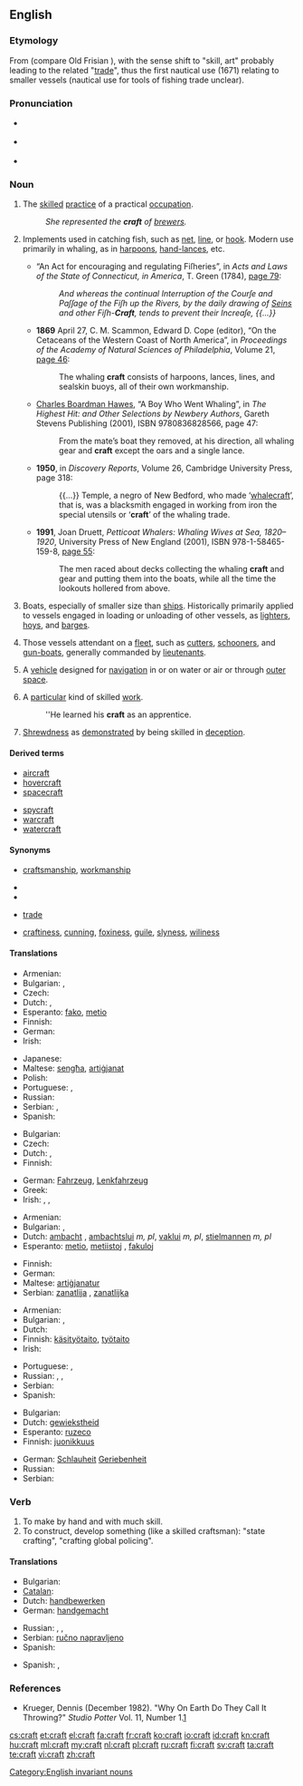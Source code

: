 ==English==
{{wikipedia|dab=craft (disambiguation)|craft}}

===Etymology===
From {{etyl|ang|en}} {{term|cræft|lang=ang}} (compare Old Frisian {{term|creft|lang=ofs}}), with the sense shift to "skill, art" probably leading to the related "[[trade]]", thus the first nautical use (1671) relating to smaller vessels (nautical use for tools of fishing trade unclear).

===Pronunciation===
* {{a|RP}} {{IPA|/kɹɑːft/}}
*: {{rhymes|ɑːft}}
* {{a|US}} {{IPA|/kɹæft/}}
* {{audio|en-us-craft.ogg|Audio (US)}}

===Noun===
{{en-noun|craft|-|pl2=crafts}}

# {{countable|plural: '''crafts'''}} The [[skilled]] [[practice]] of a practical [[occupation]].
#: ''She represented the '''craft''' of [[brewer]]s.''
# {{context|nautical|whaling}} Implements used in catching fish, such as [[net]], [[line]], or [[hook]]. Modern use primarily in whaling, as in [[harpoon]]s, [[hand-lance]]s, etc.
#* {{ante|1784}} “An Act for encouraging and regulating Fiſheries”, in ''Acts and Laws of the State of Connecticut, in America'', T. Green (1784), [http://books.google.com/books?id=ywc4AAAAIAAJ&pg=PA79&dq=craft page 79]:
#*: ''And whereas the continual Interruption of the Courſe and Paſſage of the Fiſh up the Rivers, by the daily drawing of [[sein|Seins]] and other Fiſh-'''Craft''', tends to prevent their Increaſe, {{...}}'' <!-- [sic] italics -->
#* '''1869''' April 27, C. M. Scammon, Edward D. Cope (editor), “On the Cetaceans of the Western Coast of North America”, in ''Proceedings of the Academy of Natural Sciences of Philadelphia'', Volume 21, [http://books.google.com/books?id=9IEOAQAAIAAJ&pg=RA1-PA46&dq=craft page 46]:
#*: The whaling '''craft''' consists of harpoons, lances, lines, and sealskin buoys, all of their own workmanship.
#* {{ante|1923}} [[w:Charles Boardman Hawes|Charles Boardman Hawes]], “A Boy Who Went Whaling”, in ''The Highest Hit: and Other Selections by Newbery Authors'',<sup >[http://books.google.com/books?id=xZC5QKSqW8UC ]</sup> Gareth Stevens Publishing (2001), ISBN 9780836828566, page 47:
#*: From the mate’s boat they removed, at his direction, all whaling gear and '''craft''' except the oars and a single lance.
#* '''1950''', in ''Discovery Reports'', Volume 26,<sup >[http://books.google.com/books?id=GFgqAAAAMAAJ ]</sup> Cambridge University Press, page 318:
#*: {{...}} Temple, a negro of New Bedford, who made ‘[[whalecraft]]’, that is, was a blacksmith engaged in working from iron the special utensils or ‘'''craft'''’ of the whaling trade.
#* '''1991''', Joan Druett, ''Petticoat Whalers: Whaling Wives at Sea, 1820–1920'', University Press of New England (2001), ISBN 978-1-58465-159-8, [http://books.google.com/books?id=lwfRQFIeBYMC&pg=PA55&dq=craft page 55]:
#*: The men raced about decks collecting the whaling '''craft''' and gear and putting them into the boats, while all the time the lookouts hollered from above.
# {{context|nautical}} Boats, especially of smaller size than [[ship]]s. Historically primarily applied to vessels engaged in loading or unloading of other vessels, as [[lighter]]s, [[hoy]]s, and [[barge]]s.
# {{context|nautical|British Royal Navy}} Those vessels attendant on a [[fleet]], such as [[cutter]]s, [[schooner]]s, and [[gun-boat]]s, generally commanded by [[lieutenant]]s.
# {{countable|plural: '''craft'''}} A [[vehicle]] designed for [[navigation]] in or on water or air or through [[outer space]].
# {{countable|plural: '''crafts'''}} A [[particular]] kind of skilled [[work]].
#: ''He learned his '''craft''' as an apprentice.
# {{uncountable}} [[shrewdness|Shrewdness]] as [[demonstrate]]d by being skilled in [[deception]].

====Derived terms====
{{top2}}
* [[aircraft]]
* [[hovercraft]]
* [[spacecraft]]
{{mid2}}
* [[spycraft]]
* [[warcraft]]
* [[watercraft]]
{{bottom}}

====Synonyms====
* {{sense|skill at work}} [[craftsmanship]], [[workmanship]]
* {{sense|nautical sense}}
* {{sense|vehicle}}
* {{sense|kind of skilled work}} [[trade]]
* {{sense|shrewdness}} [[craftiness]], [[cunning]], [[foxiness]], [[guile]], [[slyness]], [[wiliness]]

====Translations====
{{trans-top|skilled practice}}
* Armenian: {{t-|hy|արհեստ|tr=arhest}}
* Bulgarian: {{t+|bg|занаят|m}},  {{t|bg|професия|f}}
* Czech: {{t-|cs|řemeslo|n}}
* Dutch: {{t-|nl|stiel|m}}, {{t+|nl|vak|n}}
* Esperanto: [[fako]], [[metio]]
* Finnish: {{t+|fi|taito}}
* German: {{t+|de|Handwerk}}
* Irish: {{t-|ga|ceird|f|xs=Irish}}
{{trans-mid}}
* Japanese: {{l|ja|工芸品}}
* Maltese: [[sengħa]], [[artiġjanat]]
* Polish: {{t+|pl|rzemiosło|n}}
* Portuguese: {{t+|pt|arte|m}}, {{t+|pt|ofício|m}}
* Russian: {{t|ru|ремесло|n|sc=Cyrl|tr=remesló}}
* Serbian: {{t-|sr|zanat}}, {{t-|sr|zanatstvo}}
* Spanish: {{t+|es|oficio|m}}
{{trans-bottom}}

{{trans-top|vehicle designed for navigation}}
* Bulgarian: {{t|bg|плавателен съд}}
* Czech: {{t-|cs|plavidlo|n}}
* Dutch: {{t+|nl|tuig|n}}, {{t+|nl|toestel|n}}
* Finnish: {{t+|fi|alus}}
{{trans-mid}}
* German: [[Fahrzeug]], [[Lenkfahrzeug]]
* Greek: {{t+|el|σκάφος|n|tr=skáfos}}
* Irish: {{t+|ga|árthach|m|xs=Irish}}, {{t+|ga|bád|m|xs=Irish}}, {{t-|ga|soitheach|m|xs=Irish}}
{{trans-bottom}}

{{trans-top|people who perform a particular kind of skilled work}}
* Armenian: {{t-|hy|արհեստավոր|tr=arhestavor}}
* Bulgarian: {{t|bg|еснаф|m}},  {{t|bg|гилдия|f}}
* Dutch: [[ambacht]] {{m}}, [[ambachtslui]] ''m, pl'', [[vaklui]] ''m, pl'', [[stielmannen]] ''m, pl''
* Esperanto: [[metio]], [[metiistoj]] {{p}}, [[fakuloj]] {{p}}
{{trans-mid}}
* Finnish: {{t-|fi|ammattikunta}}
* German: {{t+|de|Handwerker}}
* Maltese: [[artiġjanatur]] {{m}}
* Serbian: [[zanatlija]] {{m}}, [[zanatlijka]] {{f}}
{{trans-bottom}}

{{trans-top|skill in an occupation}}
* Armenian: {{t-|hy|արհեստ|tr=arhest}}
* Bulgarian: {{t+|bg|ловкост|f}},  {{t|bg|умение|n}}
* Dutch: {{t-|nl|vakmanschap}}
* Finnish: [[käsityötaito]], [[työtaito]]
* Irish: {{t+|ga|ceardaíocht|f|xs=Irish}}
{{trans-mid}}
* Portuguese: {{t+|pt|habilidade|f}}, {{t+|pt|perícia|f}}
* Russian: {{t|ru|умение|n|sc=Cyrl|tr=uménije}}, {{t|ru|сноровка|f|sc=Cyrl|tr=snoróvka}}, {{t|ru|искусство|n|sc=Cyrl|tr=iskússtvo}}
* Serbian: {{t-|sr|zanat}}
* Spanish: {{t+|es|pericia|f}}
{{trans-bottom}}

{{trans-top|shrewdness}}
* Bulgarian: {{t|bg|хитрост|f}}
* Dutch: [[gewiekstheid]] {{f}}
* Esperanto: [[ruzeco]]
* Finnish: [[juonikkuus]]
{{trans-mid}}
* German: [[Schlauheit]] [[Geriebenheit]]
* Russian: {{t|ru|хитрость|f|sc=Cyrl|tr=xítrost'}}
* Serbian: {{t-|sr|prepredenost}}
{{trans-bottom}}

===Verb===
{{en-verb}}

# To make by hand and with much skill.
# To construct, develop something (like a skilled craftsman): "state crafting", "crafting global policing".

====Translations====
{{trans-top|make by hand}}
* Bulgarian: {{t|bg|изработвам на ръка}}
* [[Catalan]]: {{t|ca|fet a mà}}
* Dutch: [[handbewerken]]
* German: [[handgemacht]]
{{trans-mid}}
* Russian: {{t|ru|мастерить|sc=Cyrl}}, {{t|ru|проявлять мастерство|sc=Cyrl}}, {{t|ru|изготавливать вручную|sc=Cyrl}}
* Serbian: [[ručno napravljeno]]
* Spanish: {{t-|es|labrar}}
{{trans-bottom}}

{{trans-top|construct, develop}}
* Spanish: {{t+|es|construir}}, {{t-|es|desarrollar}}
{{trans-mid}}
{{trans-bottom}}

===References===
* Krueger, Dennis (December 1982). "Why On Earth Do They Call It Throwing?" ''Studio Potter'' Vol. 11, Number 1.[http://www.studiopotter.org/articles/?art=art0001]

[[Category:English invariant nouns]]

[[cs:craft]]
[[et:craft]]
[[el:craft]]
[[fa:craft]]
[[fr:craft]]
[[ko:craft]]
[[io:craft]]
[[id:craft]]
[[kn:craft]]
[[hu:craft]]
[[ml:craft]]
[[my:craft]]
[[nl:craft]]
[[pl:craft]]
[[ru:craft]]
[[fi:craft]]
[[sv:craft]]
[[ta:craft]]
[[te:craft]]
[[vi:craft]]
[[zh:craft]]